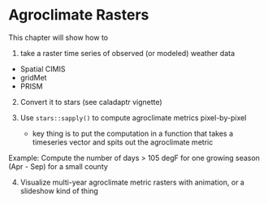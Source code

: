 # Agroclimate Rasters {#sec-rasters}

This chapter will show how to

1) take a raster time series of observed (or modeled) weather data

- Spatial CIMIS
- gridMet
- PRISM

2) Convert it to stars (see caladaptr vignette)

3) Use `stars::sapply()` to compute agroclimate metrics pixel-by-pixel

   - key thing is to put the computation in a function that takes a timeseries vector
 and spits out the agroclimate metric
 
Example: Compute the number of days > 105 degF for one growing season (Apr - Sep) for a small county

4) Visualize multi-year agroclimate metric rasters with animation, or a slideshow kind of thing
 
 
 
